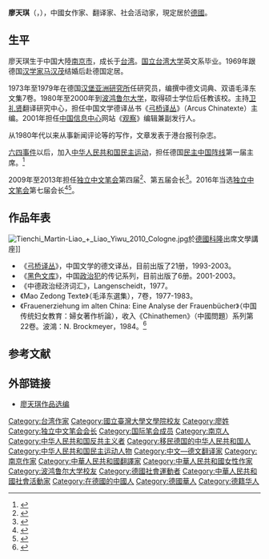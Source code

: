 {{Infobox_Person
|honorific prefix=
|name=Tienchi Martin-Liao<br>廖天琪
|honorific suffix=
|image= Tienchi Martin-Liao 20190419.jpg
|box_width=150px
|caption=2019年，廖天琪於[[獨立中文筆會|獨立中文筆會]][[香港|香港]]年會上致開幕詞，旁為[[梁國雄|梁國雄]]及[[何俊仁|何俊仁]]。
|性別=女
|語言       = [[德語|德語]]、[[英語|英語]]、[[普通話|普通話]]
|birth_date={{birth year|1947}}
|birth_place={{CHN-1928}}[[南京市_(中華民國)|南京市]]
|death_date=
|death_place=
|母校= {{ubl|[[國立台灣大學|國立台灣大學]]|[[波鴻魯爾大學|波鴻魯爾大學]]}}
|職業       = [[作家|作家]]、[[翻譯家|翻譯家]]、[[社會活動家|社會活動家]]、[[編輯|編輯]]
|known_for  = 文學界、翻譯界、社運界
|研究領域   = 
|past=
*德國[[波鴻魯爾大學|波鴻魯爾大學]]「[[衛禮賢|衛禮賢]]翻譯研究中心」主任
*《[[弓橋譯叢|弓橋譯叢]]》（Arcus Chinatexte）主編
*德國[[民主中國陣線|民主中國陣線]]第一屆主席
*[[獨立中文筆會|獨立中文筆會]]會長
|work  = 
*馬漢茂、廖天琪主編，烏德·費立克（Ute Fricker）編：《中德政治經濟詞彙》
*馬漢茂、廖天琪等主編：《[[毛澤東|毛澤東]]選集》（7冊）
*廖天琪主編：《[[弓橋譯叢|弓橋譯叢]]》
*廖天琪主編：《[[黑色文庫|黑色文庫]]》
|配偶={{Marriage|[[馬漢茂|馬漢茂]]|1969|1999|end=widowed}}
|國籍={{GER}}
|resting_place = 
}}
'''廖天琪'''（{{lang-de|Tienchi Martin-Liao}}，{{bd|1947年|||}}），中國女作家、翻译家、社会活动家，現定居於[[德國|德國]]。

==生平==
廖天琪生于中国大陸[[南京市_(中華民國)|南京市]]，成长于[[中華民國|台湾]]。[[国立台湾大学|国立台湾大学]]英文系毕业。1969年跟德国[[汉学家|汉学家]][[马汉茂|马汉茂]]结婚后赴德国定居。

1973年至1979年在德国[[汉堡亚洲研究所|汉堡亚洲研究所]]任研究员，编撰中德文词典、双语毛泽东文集7卷。1980年至2000年到[[波鸿鲁尔大学|波鸿鲁尔大学]]，取得硕士学位后任教该校。主持[[卫礼贤|卫礼贤]]翻译研究中心，担任中国文学德译丛书《[[弓桥译丛|弓桥译丛]]》（Arcus Chinatexte）主编。2001年担任[[中国信息中心|中国信息中心]]网站《[[观察_(网站)|观察]]》编辑兼副发行人。

从1980年代以来从事新闻评论等的写作，文章发表于港台报刊杂志。

[[六四事件|六四事件]]以后，加入[[中华人民共和国民主运动|中华人民共和国民主运动]]，担任德国[[民主中国阵线|民主中国阵线]]第一届主席。<ref>{{cite news|title=廖天琪简介 |url=https://blog.boxun.com/hero/liaotq/37_1.shtml |publisher=廖天琪作品选编 }}</ref>

2009年至2013年担任[[独立中文笔会|独立中文笔会]]第四届<ref>{{cite news|title=廖天琪当选为独立中文笔会第五届会长 |url=http://www.rfa.org/mandarin/yataibaodao/liaotianchi-09302009161311.html |publisher=[[自由亚洲电台|自由亚洲电台]] }}</ref>、第五届会长<ref>{{cite news|title=独立中文笔会2011年度工作通报 |url=http://www.chinesepen.org/blog/archives/5596 |publisher=[[独立中文笔会|独立中文笔会]] }}</ref>。2016年当选[[独立中文笔会|独立中文笔会]]第七届会长<ref>{{cite news|title=维护言论自由和写作者权益是独立中文笔会的重要使命 |url=http://cn.rfi.fr/%E4%B8%AD%E5%9B%BD/20160216-%E5%BB%96%E5%A4%A9%E7%90%AA%EF%BC%9A%E7%BB%B4%E6%8A%A4%E8%A8%80%E8%AE%BA%E8%87%AA%E7%94%B1%E5%92%8C%E5%86%99%E4%BD%9C%E8%80%85%E6%9D%83%E7%9B%8A%E6%98%AF%E7%8B%AC%E7%AB%8B%E4%B8%AD%E6%96%87%E7%AC%94%E4%BC%9A%E7%9A%84%E9%87%8D%E8%A6%81%E4%BD%BF%E5%91%BD |publisher=[[法国国际广播电台|法国国际广播电台]] }}</ref><ref>{{cite news|title=国际笔会网站独立中文笔会联系信息|url=http://www.pen-international.org/centres/independent-chinese-centre-2/|publisher=[[国际笔会|国际笔会]]|deadurl=yes|archiveurl=https://web.archive.org/web/20170428093843/http://www.pen-international.org/centres/independent-chinese-centre-2/|archivedate=2017年4月28日|df=}}</ref>。

==作品年表==
[[File:Tienchi_Martin-Liao_+_Liao_Yiwu_2010_Cologne.jpg|thumb]]於[[德國|德國]][[科隆|科隆]]出席文學講座]]
*《[[弓桥译丛|弓桥译丛]]》，中国文学的德文译丛，目前出版了21册，1993-2003。
*《[[黑色文库|黑色文库]]》，中国[[政治犯|政治犯]]的传记系列，目前出版了6册。2001-2003。
*《中德政治经济词汇》，Langenscheidt，1977。
*《Mao Zedong Texte》（毛泽东選集），7卷，1977-1983。
*《Frauenerziehung im alten China: Eine Analyse der Frauenbücher》（中国传统妇女教育：婦女著作析論），收入《Chinathemen》（中國問題）系列第22卷。波鴻：N. Brockmeyer，1984。<ref>{{cite news|title=廖天琪简介 |url=https://blog.boxun.com/hero/liaotq/37_1.shtml |publisher=廖天琪作品选编}}</ref>

== 参考文献 ==
{{reflist|2}}

== 外部链接 ==
* [http://blog.boxun.com/hero/liaotq/ 廖天琪作品选编]

{{start box}}
{{s-npo}}
{{Succession box|[[鄭義_(作家)|鄭義]]|[[貝嶺_(作家)|貝嶺]]|[[独立中文笔会|独立中文笔会]]会长|2009年－2013年}}
{{s-before|[[貝嶺_(作家)|貝嶺]]}}
{{s-title|[[独立中文笔会|独立中文笔会]]会长|2016年－2020年}}
{{s-after|[[裴毅然|裴毅然]]}}
{{end box}}
{{Normdaten|TYP=p|GND=1015713904|LCCN=n/78/20680|VIAF=47322284}}

{{DEFAULTSORT:Liao}}
[[Category:台湾作家|Category:台湾作家]]
[[Category:國立臺灣大學文學院校友|Category:國立臺灣大學文學院校友]]
[[Category:廖姓|Category:廖姓]]
[[Category:独立中文笔会会长|Category:独立中文笔会会长]]
[[Category:国际笔会成员|Category:国际笔会成员]]
[[Category:南京人|Category:南京人]]
[[Category:中华人民共和国反共主义者|Category:中华人民共和国反共主义者]]
[[Category:移民德国的中华人民共和国人|Category:移民德国的中华人民共和国人]]
[[Category:中华人民共和国民主运动人物|Category:中华人民共和国民主运动人物]]
[[Category:中文—德文翻译家|Category:中文—德文翻译家]]
[[Category:南京作家|Category:南京作家]]
[[Category:中華人民共和國翻譯家|Category:中華人民共和國翻譯家]]
[[Category:中華人民共和國女性作家|Category:中華人民共和國女性作家]]
[[Category:波鸿鲁尔大学校友|Category:波鸿鲁尔大学校友]]
[[Category:德國社會運動者|Category:德國社會運動者]]
[[Category:中華人民共和國社會活動家|Category:中華人民共和國社會活動家]]
[[Category:在德國的中國人|Category:在德國的中國人]]
[[Category:德國華人|Category:德國華人]]
[[Category:德籍华人|Category:德籍华人]]